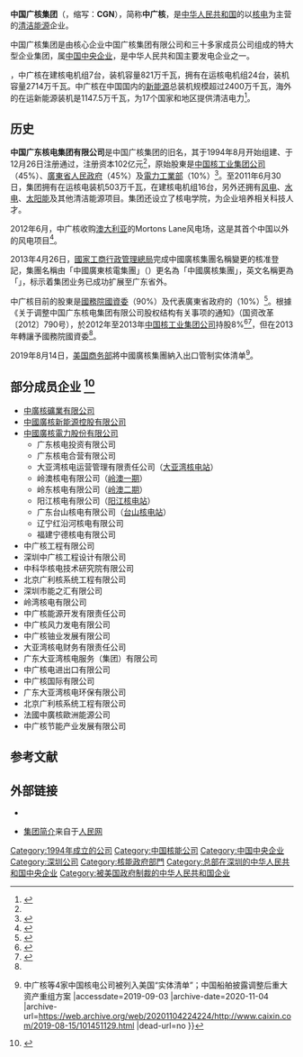 {{Infobox Company 
| company_name = 中国广核集团有限公司
| company_name_en = China General Nuclear Power Corporation
| company_logo =
| type = [[中国中央企业|中国中央企业]]<br>[[国有企业|国有控股企业]]
| image=CGN Tower.jpg
| company_slogan =  
| abbreviated_name =
| local_code_name=CN
| local_code = 9144030010001694XX 
| key_people =  董事长：[[杨长利|杨长利]]<br>总经理：[[杨长利|杨长利]]
| fate =  
| predecessor = 中国广东核电集团公司
| successor = 
| foundation = {{Start date|1994|12|26}}
| industry = [[核能|核能]]、核燃料、[[新能源|新能源]]、金融及综合服务
| location = {{CHN}}[[广东省|广东省]][[深圳市|深圳市]][[福田区|福田区]][[深南大道|深南大道]]2002號中廣核大廈
| zip_code = 518028
| major_shareholder = [[国务院国有资产监督管理委员会|国务院国有资产监督管理委员会]]（90%）<br>[[广东省人民政府国有资产监督管理委员会|广东恒健投资控股有限公司]]（10%）
| website = {{URL|http://www.cgnpc.com.cn/}}
}}
'''中国广核集团'''（{{lang-en|China General Nuclear Power Corporation}}，缩写：'''CGN'''），简称'''中广核'''，是[[中华人民共和国|中华人民共和国]]的以[[核电|核电]]为主营的[[清潔能源|清洁能源]]企业。

中国广核集团是由核心企业中国广核集团有限公司和三十多家成员公司组成的特大型企业集团，属[[中国中央企业|中国中央企业]]，是中华人民共和国主要发电企业之一。

{{截止|2021|1|21}}，中广核在建核电机组7台，装机容量821万千瓦，拥有在运核电机组24台，装机容量2714万千瓦。中广核在中国国内的[[替代能源|新能源]]总装机规模超过2400万千瓦，海外的在运新能源装机是1147.5万千瓦，为17个国家和地区提供清洁电力<ref>{{Cite web|title=自主核电站神经中枢“和睦系统”已应用于国内15台新建机组|url=http://news.bjx.com.cn/html/20210121/1131461.shtml|accessdate=2021-01-25|author=北极星电力网|date=2021-01-21|format=|publisher=北极星电力网|language=zh|archiveurl=https://web.archive.org/web/20210301165341/http://news.bjx.com.cn/html/20210121/1131461.shtml|archivedate=2021-03-01|dead-url=no}}</ref>。

==历史==
'''中国广东核电集团有限公司'''是中国广核集团的旧名，其于1994年8月开始组建、于12月26日注册通过，注册资本102亿元<ref name=2012年年报/>，原始股東是[[中国核工业集团公司|中国核工业集团公司]]（45%）、[[廣東省人民政府|廣東省人民政府]]（45%）及[[電力工業部|電力工業部]]（10%）<ref>{{cite book|url=http://www.chinamoney.com.cn/dqs/cm-s-notice-query/fileDownLoad.do?contentId=285932&priority=0&mode=open|title=2003-2005年财务报告|publisher=中国广东核电集团|date=2008年1月14日|accessdate=2018年7月2日|language=zh-cn|via=chinamoney.com.cn|archive-date=2020年11月4日|archive-url=https://web.archive.org/web/20201104191327/http://www.chinamoney.com.cn/dqs/cm-s-notice-query/fileDownLoad.do?contentId=285932&priority=0&mode=open|dead-url=no}}</ref>。至2011年6月30日，集团拥有在运核电装机503万千瓦，在建核电机组16台，另外还拥有[[風能|风电]]、[[水力發電|水电]]、[[太阳能|太阳能]]及其他清洁能源项目。集团还设立了核电学院，为企业培养相关科技人才。

2012年6月，中广核收购[[澳大利亚|澳大利亚]]的Mortons Lane风电场，这是其首个中国以外的风电项目<ref>{{Cite web|title=中广核风电公司成功收购澳洲风电项目股权|url=http://news.bjx.com.cn/html/20120628/369789.shtml|accessdate=2021-01-25|author=中国广东核电集团有限公司|date=2012-06-28|format=|publisher=北极星风力发电网|language=zh|archiveurl=https://web.archive.org/web/20120630062544/http://news.bjx.com.cn/html/20120628/369789.shtml|archivedate=2012-06-30|dead-url=no}}</ref>。

2013年4月26日，[[中华人民共和国国家工商行政管理总局|國家工商行政管理總局]]完成中國廣核集團名稱變更的核准登記，集團名稱由「中國廣東核電集團」（{{Lang|en|China Guangdong Nuclear Power Group}}）更名為「中國廣核集團」，英文名稱更為「{{Lang|en|China General Nuclear Power Corporation}}」，标示着集团业务已成功扩展至广东省外。

中广核目前的股東是[[國務院國資委|國務院國資委]]（90%）及代表廣東省政府的{{le|广东恒健投资控股|Hengjian Holding|恆健控股}}（10%）<ref name="2013年股東">{{cite press release|url=http://www.chinamoney.com.cn/dqs/cm-s-notice-query/fileDownLoad.do?contentId=436411&priority=0&mode=open|title=关于股权结构调整相关事宜的公告|publisher=中国广核集团|date=2014年3月28日|accessdate=2018年7月2日|language=zh-cn|via=chinamoney.com.cn|archive-date=2020年11月4日|archive-url=https://web.archive.org/web/20201104225830/http://www.chinamoney.com.cn/dqs/cm-s-notice-query/fileDownLoad.do?contentId=436411&priority=0&mode=open|dead-url=no}}</ref>。根據《关于调整中国广东核电集团有限公司股权结构有关事项的通知》（国资改革〔2012〕790号），於2012年至2013年[[中国核工业集团公司|中国核工业集团公司]]持股8%<ref name="2012年年报">{{cite book|url=http://www.chinamoney.com.cn/dqs/cm-s-notice-query/fileDownLoad.do?contentId=392456&priority=0&mode=open|title=2012年度审计报告|publisher=中国广东核电集团|date=2013年4月25日|accessdate=2018年7月2日|language=zh-cn|via=chinamoney.com.cn|archive-date=2020年11月4日|archive-url=https://web.archive.org/web/20201104230754/http://www.chinamoney.com.cn/dqs/cm-s-notice-query/fileDownLoad.do?contentId=392456&priority=0&mode=open|dead-url=no}}</ref><ref>{{cite press release|url=http://www.chinamoney.com.cn/dqs/cm-s-notice-query/fileDownLoad.do?contentId=386342&priority=0&mode=open|title=关于股权结构调整相关事宜的公告|publisher=中国广东核电集团|date=2013年3月8日|accessdate=2018年7月2日|language=zh-cn|via=chinamoney.com.cn|quote=根据国务院国有资产监督管理委员会（以下简称“国务院国资委”）《关于调整中国广核集团有限公司股权有关事项的通知》（国资改革〔2013〕1048号）决定|archive-date=2020年11月4日|archive-url=https://web.archive.org/web/20201104222638/http://www.chinamoney.com.cn/dqs/cm-s-notice-query/fileDownLoad.do?contentId=386342&priority=0&mode=open|dead-url=no}}</ref>，但在2013年轉讓予國務院國資委<ref name="2013年股東" />。

2019年8月14日，[[美国商务部|美国商务部]]將中國廣核集團納入出口管制实体清单<ref>{{Cite web |url=http://www.caixin.com/2019-08-15/101451129.html |title=能源内参{{!}}中广核等4家中国核电公司被列入美国“实体清单”；中国船舶披露调整后重大资产重组方案 |accessdate=2019-09-03 |archive-date=2020-11-04 |archive-url=https://web.archive.org/web/20201104224224/http://www.caixin.com/2019-08-15/101451129.html |dead-url=no }}</ref>。

== 部分成员企业 <ref>{{Cite web |url=http://www.cgnpc.com.cn/n1281/n1284/index.html |title=中國廣核集團有限公司组织机构 |accessdate=2015-01-01 |archive-date=2015-01-01 |archive-url=https://web.archive.org/web/20150101091741/http://www.cgnpc.com.cn/n1281/n1284/index.html |dead-url=no }}</ref>==
{{广东省核电站}}
* [[中廣核礦業有限公司|中廣核礦業有限公司]]
* [[中國廣核新能源控股有限公司|中國廣核新能源控股有限公司]]
* [[中國廣核電力股份有限公司|中國廣核電力股份有限公司]]
** 广东核电投资有限公司
** 广东核电合营有限公司
** 大亚湾核电运营管理有限责任公司（[[大亚湾核电站|大亚湾核电站]]）
** 岭澳核电有限公司（[[岭澳核电站|岭澳一期]]）
** 岭东核电有限公司（[[岭澳核电站|岭澳二期]]）
** 阳江核电有限公司（[[阳江核电站|阳江核电站]]）
** 广东台山核电有限公司（[[台山核电站|台山核电站]]）
** 辽宁红沿河核电有限公司
** 福建宁德核电有限公司
* 中广核工程有限公司
* 深圳中广核工程设计有限公司
* 中科华核电技术研究院有限公司
* 北京广利核系统工程有限公司
* 深圳市能之汇有限公司
* 岭湾核电有限公司
* 中广核能源开发有限责任公司
* 中广核风力发电有限公司
* 中广核铀业发展有限公司
* 大亚湾核电财务有限责任公司
* 广东大亚湾核电服务（集团）有限公司
* 中广核电进出口有限公司
* 中广核国际有限公司
* 广东大亚湾核电环保有限公司
* 北京广利核系统工程有限公司
* 法國中廣核歐洲能源公司
* 中广核节能产业发展有限公司

== 参考文献 ==
{{Reflist}}

== 外部链接 ==

* {{Sinaweibo|cgnp}}

* [http://energy.people.com.cn/GB/73491/124264/124302/ 集团简介]{{Wayback|url=http://energy.people.com.cn/GB/73491/124264/124302/ |date=20160304104747 }}来自于[[人民网|人民网]]

{{中华人民共和国电力公司}}
{{中华人民共和国核工业}}
{{中国十二大军工集团}}

[[Category:1994年成立的公司|Category:1994年成立的公司]]
[[Category:中国核能公司|Category:中国核能公司]]
[[Category:中国中央企业|Category:中国中央企业]]
[[Category:深圳公司|Category:深圳公司]]
[[Category:核能政府部門|Category:核能政府部門]]
[[Category:总部在深圳的中华人民共和国中央企业|Category:总部在深圳的中华人民共和国中央企业]]
[[Category:被美国政府制裁的中华人民共和国企业|Category:被美国政府制裁的中华人民共和国企业]]